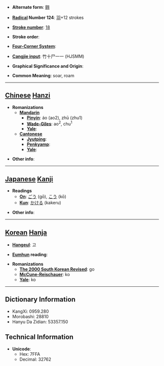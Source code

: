 * '''Alternate form''': [[翱]]

* '''[[Wiktionary:Chinese radical index| Radical]] Number 124''': [[Wiktionary:Chinese radical index 羽|羽]]+12 strokes

* '''[[Wiktionary:Chinese total strokes index|Stroke number]]''': [[Wiktionary:Chinese total strokes index 18|18]]

* '''Stroke order''': 

* '''[[Wiktionary:Chinese four corner index|Four-Corner System]]''': 

* '''[[Wiktionary:Chinese Cangjie index|Cangjie input]]''': 竹十尸一一 (HJSMM)

* '''Graphical Significance and Origin''': 

* '''Common Meaning''': soar, roam

----

== [[Chinese]] [[Hanzi]] ==

* '''Romanizations'''
** '''[[Mandarin]]'''
*** '''[[Pinyin]]''': áo (ao2), zhū (zhu1)
*** '''[[Wade-Giles]]''': ao<sup>2</sup>, chu<sup>1</sup>
*** '''[[Yale]]''': 
** '''[[Cantonese]]'''
*** '''[[Jyutping]]''':
*** '''[[Penkyamp]]''': 
*** '''[[Yale]]''': 

* '''Other info''': 

----

== [[Japanese]] [[Kanji]] ==

* '''Readings'''
** '''[[On]]''': [[ごう]] (gō), [[こう]] (kō)
** '''[[Kun]]''': [[かける]] (kakeru)

* '''Other info''':  

----

== [[Korean]] [[Hanja]] ==

* '''[[Hangeul]]''': 고

* '''[[Eumhun]] reading''': 

* '''Romanizations'''
** '''[[The 2000 South Korean Revised Romanization|The 2000 South Korean Revised]]''': go
** '''[[McCune-Reischauer]]''': ko
** '''[[Yale]]''': ko

----

== Dictionary Information ==

* KangXi: 0959.280
* Morobashi: 28810
* Hanyu Da Zidian: 53357.150

== Technical Information ==

* '''Unicode''':
** Hex: 7FFA
** Decimal: 32762